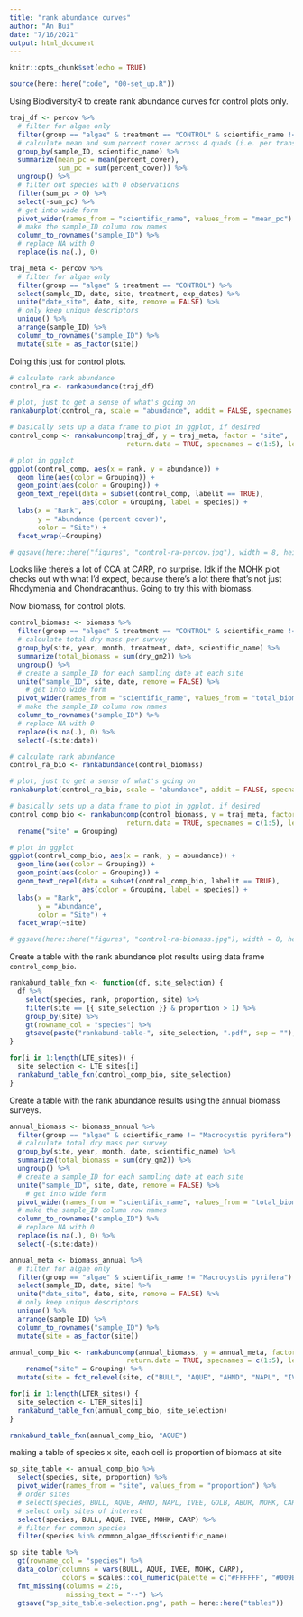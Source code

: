 ```yaml
---
title: "rank abundance curves"
author: "An Bui"
date: "7/16/2021"
output: html_document
---
```


```r
knitr::opts_chunk$set(echo = TRUE)
```

```r
source(here::here("code", "00-set_up.R"))
```

Using BiodiversityR to create rank abundance curves for control plots only.

```r
traj_df <- percov %>% 
  # filter for algae only
  filter(group == "algae" & treatment == "CONTROL" & scientific_name != "Macrocystis pyrifera") %>% 
  # calculate mean and sum percent cover across 4 quads (i.e. per transect)
  group_by(sample_ID, scientific_name) %>% 
  summarize(mean_pc = mean(percent_cover),
            sum_pc = sum(percent_cover)) %>% 
  ungroup() %>% 
  # filter out species with 0 observations
  filter(sum_pc > 0) %>% 
  select(-sum_pc) %>% 
  # get into wide form
  pivot_wider(names_from = "scientific_name", values_from = "mean_pc") %>% 
  # make the sample_ID column row names
  column_to_rownames("sample_ID") %>% 
  # replace NA with 0
  replace(is.na(.), 0)

traj_meta <- percov %>% 
  # filter for algae only
  filter(group == "algae" & treatment == "CONTROL") %>% 
  select(sample_ID, date, site, treatment, exp_dates) %>% 
  unite("date_site", date, site, remove = FALSE) %>% 
  # only keep unique descriptors
  unique() %>% 
  arrange(sample_ID) %>% 
  column_to_rownames("sample_ID") %>% 
  mutate(site = as_factor(site))
```

Doing this just for control plots.
```r
# calculate rank abundance
control_ra <- rankabundance(traj_df)

# plot, just to get a sense of what's going on
rankabunplot(control_ra, scale = "abundance", addit = FALSE, specnames = c(1:5))

# basically sets up a data frame to plot in ggplot, if desired
control_comp <- rankabuncomp(traj_df, y = traj_meta, factor = "site",
                             return.data = TRUE, specnames = c(1:5), legend = FALSE)

# plot in ggplot
ggplot(control_comp, aes(x = rank, y = abundance)) +
  geom_line(aes(color = Grouping)) +
  geom_point(aes(color = Grouping)) +
  geom_text_repel(data = subset(control_comp, labelit == TRUE),
                  aes(color = Grouping, label = species)) +
  labs(x = "Rank", 
       y = "Abundance (percent cover)",
       color = "Site") +
  facet_wrap(~Grouping)

# ggsave(here::here("figures", "control-ra-percov.jpg"), width = 8, height = 5, dpi = 200)
```

Looks like there's a lot of CCA at CARP, no surprise. Idk if the MOHK plot checks out with what I'd expect, because there's a lot there that's not just Rhodymenia and Chondracanthus. Going to try this with biomass.  

Now biomass, for control plots.

```r
control_biomass <- biomass %>% 
  filter(group == "algae" & treatment == "CONTROL" & scientific_name != "Macrocystis pyrifera") %>% 
  # calculate total dry mass per survey
  group_by(site, year, month, treatment, date, scientific_name) %>% 
  summarize(total_biomass = sum(dry_gm2)) %>% 
  ungroup() %>% 
  # create a sample_ID for each sampling date at each site
  unite("sample_ID", site, date, remove = FALSE) %>% 
    # get into wide form
  pivot_wider(names_from = "scientific_name", values_from = "total_biomass") %>% 
  # make the sample_ID column row names
  column_to_rownames("sample_ID") %>% 
  # replace NA with 0
  replace(is.na(.), 0) %>% 
  select(-(site:date))
```

```r
# calculate rank abundance
control_ra_bio <- rankabundance(control_biomass)

# plot, just to get a sense of what's going on
rankabunplot(control_ra_bio, scale = "abundance", addit = FALSE, specnames = c(1:5))

# basically sets up a data frame to plot in ggplot, if desired
control_comp_bio <- rankabuncomp(control_biomass, y = traj_meta, factor = "site",
                             return.data = TRUE, specnames = c(1:5), legend = FALSE) %>% 
  rename("site" = Grouping)

# plot in ggplot
ggplot(control_comp_bio, aes(x = rank, y = abundance)) +
  geom_line(aes(color = Grouping)) +
  geom_point(aes(color = Grouping)) +
  geom_text_repel(data = subset(control_comp_bio, labelit == TRUE),
                  aes(color = Grouping, label = species)) +
  labs(x = "Rank", 
       y = "Abundance",
       color = "Site") +
  facet_wrap(~site)

# ggsave(here::here("figures", "control-ra-biomass.jpg"), width = 8, height = 5, dpi = 200)
```

Create a table with the rank abundance plot results using data frame `control_comp_bio`.
```r
rankabund_table_fxn <- function(df, site_selection) {
  df %>% 
    select(species, rank, proportion, site) %>% 
    filter(site == {{ site_selection }} & proportion > 1) %>% 
    group_by(site) %>% 
    gt(rowname_col = "species") %>% 
    gtsave(paste("rankabund-table-", site_selection, ".pdf", sep = ""), path = here::here("tables"))
}

for(i in 1:length(LTE_sites)) {
  site_selection <- LTE_sites[i]
  rankabund_table_fxn(control_comp_bio, site_selection)
}
```

Create a table with the rank abundance results using the annual biomass surveys.
```r
annual_biomass <- biomass_annual %>% 
  filter(group == "algae" & scientific_name != "Macrocystis pyrifera") %>% 
  # calculate total dry mass per survey
  group_by(site, year, month, date, scientific_name) %>% 
  summarize(total_biomass = sum(dry_gm2)) %>% 
  ungroup() %>% 
  # create a sample_ID for each sampling date at each site
  unite("sample_ID", site, date, remove = FALSE) %>% 
    # get into wide form
  pivot_wider(names_from = "scientific_name", values_from = "total_biomass") %>% 
  # make the sample_ID column row names
  column_to_rownames("sample_ID") %>% 
  # replace NA with 0
  replace(is.na(.), 0) %>% 
  select(-(site:date))

annual_meta <- biomass_annual %>% 
  # filter for algae only
  filter(group == "algae" & scientific_name != "Macrocystis pyrifera") %>% 
  select(sample_ID, date, site) %>% 
  unite("date_site", date, site, remove = FALSE) %>% 
  # only keep unique descriptors
  unique() %>% 
  arrange(sample_ID) %>% 
  column_to_rownames("sample_ID") %>% 
  mutate(site = as_factor(site))

annual_comp_bio <- rankabuncomp(annual_biomass, y = annual_meta, factor = "site",
                             return.data = TRUE, specnames = c(1:5), legend = FALSE) %>% 
    rename("site" = Grouping) %>% 
  mutate(site = fct_relevel(site, c("BULL", "AQUE", "AHND", "NAPL", "IVEE", "GOLB", "ABUR", "MOHK", "CARP", "SCDI", "SCTW")))

for(i in 1:length(LTER_sites)) {
  site_selection <- LTER_sites[i]
  rankabund_table_fxn(annual_comp_bio, site_selection)
}

rankabund_table_fxn(annual_comp_bio, "AQUE")
```

making a table of species x site, each cell is proportion of biomass at site
```r
sp_site_table <- annual_comp_bio %>% 
  select(species, site, proportion) %>% 
  pivot_wider(names_from = "site", values_from = "proportion") %>% 
  # order sites
  # select(species, BULL, AQUE, AHND, NAPL, IVEE, GOLB, ABUR, MOHK, CARP, SCDI, SCTW) %>% 
  # select only sites of interest
  select(species, BULL, AQUE, IVEE, MOHK, CARP) %>% 
  # filter for common species
  filter(species %in% common_algae_df$scientific_name)

sp_site_table %>% 
  gt(rowname_col = "species") %>% 
  data_color(columns = vars(BULL, AQUE, IVEE, MOHK, CARP),
             colors = scales::col_numeric(palette = c("#FFFFFF", "#009BB0"), domain = c(0, 50.9))) %>% 
  fmt_missing(columns = 2:6,
              missing_text = "--") %>% 
  gtsave("sp_site_table-selection.png", path = here::here("tables"))
  
```


